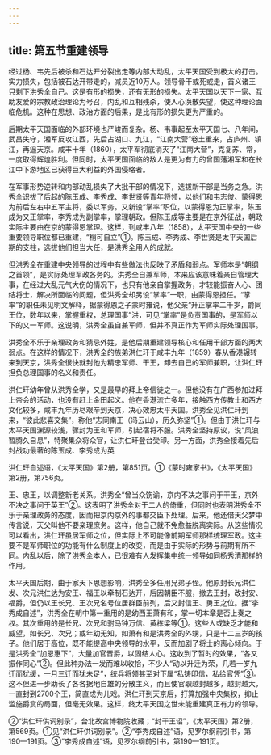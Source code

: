 ```yaml
---
---
---
```

title: 第五节重建领导
---



经过杨、韦先后被杀和石达开分裂出走等内部大动乱，太平天国受到极大的打击。实力损失，包括被石达开带走的，减员近10万人。领导骨干或死或走，首义诸王只剩下洪秀全自己。这是有形的损失，还有无形的损失。太平天国以天下一家、互助友爱的宗教政治理论为号召，内乱和互相残杀，使人心涣散失望，使这种理论面临危机。这种在思想、政治方面的后果，是比有形的损失更为严重的。

后期太平天国面临的外部环境也严峻而复杂。杨、韦事起至太平天国七、八年间，武昌失守，湘军反攻江西，先后占湖口、九江，“江南大营”卷土重来，占庐州、镇江，再逼天京。咸丰十年（1860），太平军彻底消灭了“江南大营”，克复苏、常，一度取得辉煌胜利。但同时，太平天国面临的敌人是更为有力的曾国藩湘军和在长江中下游地区已获得巨大利益的外国侵略者。

在军事形势逆转和内部动乱损失了大批干部的情况下，选拔新干部是当务之急。洪秀全识拔了后起的陈玉成、李秀成、李世贤等青年将领，以他们和韦志俊、蒙得恩为前后左右中五军主将，委以军务。又新设“掌率”职位，以蒙得恩为正掌率，陈玉成为又正掌率，李秀成为副掌率，掌理朝政。但陈玉成等主要是在京外征战，朝政实际主要由在京的蒙得恩掌理。这样，到咸丰八年（1858），太平天国中央的一些重要领导职位都已重建，“稍可自立”①。陈玉成、李秀成、李世贤是太平天国后期的支柱，选拔他们担当大任，是洪秀全用人的成就。

但洪秀全在重建中央领导的过程中有些做法也反映了矛盾和弱点。军师本是“朝纲之首领”，是实际处理军政各务的。洪秀全自兼军师，本来应该意味着亲自管理大事，在经过大乱元气大伤的情况下，也只有他亲自掌握政务，才较能振奋人心、团结将士，解决所面临的问题，但洪秀全却另设“掌率”一职，由蒙得恩担任。“掌率”的职任未见明文解释，据蒙得恩之子蒙时雍说，他父亲“升正掌率二千岁，爵同王位，数年以来，掌握重权，总理国事”洪，可见“掌率”是负责国事的，是军师以下的又一军师。这说明，洪秀全虽自兼军师，但并不真正作为军师实际处理国事。

洪秀全不乐于亲理政务和猜忌外姓，是他后期重建领导核心和任用干部方面的两大弱点。在这样的情况下，洪秀全的族弟洪仁玕于咸丰九年（1859）春从香港辗转来到天京，洪秀全很快就封他为精忠军师、干王，卸去自己的军师兼职，让洪仁玕担负总理国事的名义和责任。

洪仁玕幼年曾从洪秀全学，又是最早的拜上帝信徒之一。但他没有在广西参加过拜上帝会的活动，也没有赶上金田起义。他在香港流亡多年，接触西方传教士和西方文化较多，咸丰九年历尽艰辛到天京，决心效忠太平天国。洪秀全见洪仁玕到来，“彼此悲喜交集”，称他“志同南王（冯云山），历久弥坚”①。但由于洪仁玕与太平天国渊源较浅，骤封为王和军师，引起宿将不服。洪秀全坚持原议，说“风浪暂腾久自息”，特聚集众将众官，让洪仁玕登台受印。另一方面，洪秀全接着先后封战功最著的陈玉成、李秀成为英

洪仁玕自述语，《太平天国》第2册，第851页。①《蒙时雍家书》，《太平天国》第2册，第756页。

王、忠王，以调整新老关系。洪秀全“曾当众饬谕，京内不决之事问于干王，京外不决之事问于英王”②。这表明了洪秀全对于二人的倚重，但同时也表明洪秀全不乐于亲理政务的态度，因而把京内京外的事都交臣下处理。后来，他还借天父梦中传言说，天父叫他不要亲理庶务。这样，他自己就不免愈益脱离实际。从这些情况可以看出，洪仁玕虽居军师之位，但实际上不可能像前期军师那样统理军政。这主要不是军师职位的功能有什么制度上的改变，而是由于实际的形势与前期有所不同。内乱以后，除了洪秀全本人，已很难有人发挥集中统一领导如同杨秀清那样的作用。

太平天国后期，由于家天下思想影响，洪秀全多任用兄弟子侄。他原封长兄洪仁发、次兄洪仁达为安王、福王以牵制石达开，后因朝臣不服，撤去王封，改封安、福爵，但仍以王长兄、王次兄名号位居群臣前列，后又封信王、勇王之位。据“李秀成自述”，洪秀全在朝中第一重用的是幼西王萧有和，掌一切本章是否上奏之权。其次重用的是长兄、次兄和驸马钟万信、黄栋梁等①。这些人或缺乏才能和威望，如长兄、次兄；或年幼无知，如萧有和是洪秀全的外甥，只是十二三岁的孩子。他们居于高位，既不能提高中央领导的水平，反而加剧了将士的离心倾向。于是洪秀全“加恩惠下”，大量加官晋爵，以固结人心。这收到了暂时的效果，“各又振作同心”②。但此种办法一发而难以收拾，不少人“动以升迁为荣，几若一岁九迁而犹缓，一月三迁而犹未足”，统兵将领甚至对下属“私铸印信，私给官凭”③。这不但进一步助长了各各据地自雄的分散主义，而且使官职越封越多，越封越大，一直封到2700个王，简直成为儿戏。洪仁玕到天京后，打算加强中央集权，抑止滥施爵赏的局面，但毫无效果。这样，终太平天国之世未能重建真正有力的领导。

②“洪仁玕供词别录”，台北故宫博物院收藏；“封干王诏”，《太平天国》第2册，第569页。①见“洪仁玕供词别录”。②“李秀成自述”语，见罗尔纲前引书，第190—191页。③“李秀成自述”语，见罗尔纲前引书，第190—191页。